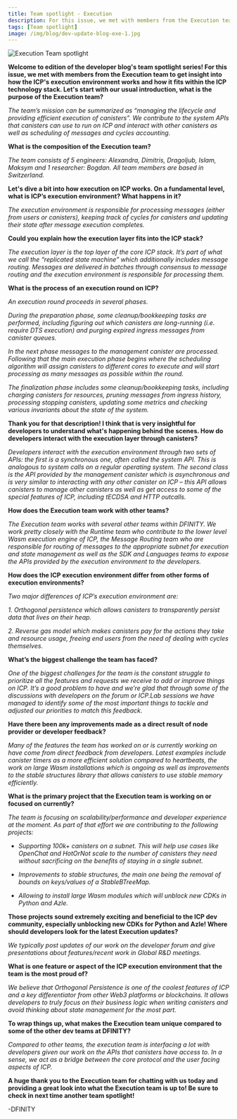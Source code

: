 ```yaml
---
title: Team spotlight - Execution
description: For this issue, we met with members from the Execution team to get insight into how the ICP's execution environment works and how it fits within the ICP technology stack.
tags: [Team spotlight]
image: /img/blog/dev-update-blog-exe-1.jpg
---
```


![Execution Team spotlight](../../static/img/blog/dev-update-blog-exe-1.jpg)

**Welcome to edition of the developer blog's team spotlight series! For this issue, we met with members from the Execution team to get insight into how the ICP's execution environment works and how it fits within the ICP technology stack. Let's start with our usual introduction, what is the purpose of the Execution team?**
          
*The team’s mission can be summarized as “managing the lifecycle and providing efficient execution of canisters”. We contribute to the system APIs that canisters can use to run on ICP and interact with other canisters as well as scheduling of messages and cycles accounting.*

**What is the composition of the Execution team?**
 
*The team consists of 5 engineers: Alexandra, Dimitris, Dragoljub, Islam, Maksym and 1 researcher: Bogdan. All team members are based in Switzerland.*

**Let's dive a bit into how execution on ICP works. On a fundamental level, what is ICP’s execution environment? What happens in it?**

*The execution environment is responsible for processing messages (either from users or canisters), keeping track of cycles for canisters and updating their state after message execution completes.*            

**Could you explain how the execution layer fits into the ICP stack?**

*The execution layer is the top layer of the core ICP stack. It’s part of what we call the “replicated state machine” which additionally includes message routing. Messages are delivered in batches through consensus to message routing and the execution environment is responsible for processing them.*


**What is the process of an execution round on ICP?**

*An execution round proceeds in several phases.*

*During the preparation phase, some cleanup/bookkeeping tasks are performed, including figuring out which canisters are long-running (i.e. require DTS execution) and purging expired ingress messages from canister queues.*

*In the next phase messages to the management canister are processed. Following that the main execution phase begins where the scheduling algorithm will assign canisters to different cores to execute and will start processing as many messages as possible within the round.*

*The finalization phase includes some cleanup/bookkeeping tasks, including charging canisters for resources, pruning messages from ingress history, processing stopping canisters, updating some metrics and checking various invariants about the state of the system.*

**Thank you for that description! I think that is very insightful for developers to understand what's happening behind the scenes. How do developers interact with the execution layer through canisters?**

*Developers interact with the execution environment through two sets of APIs: the first is a synchronous one, often called the system API. This is analogous to system calls on a regular operating system. The second class is the API provided by the management canister which is asynchronous and is very similar to interacting with any other canister on ICP – this API allows canisters to manage other canisters as well as get access to some of the special features of ICP, including tECDSA and HTTP outcalls.*

**How does the Execution team work with other teams?**

*The Execution team works with several other teams within DFINITY. We work pretty closely with the Runtime team who contribute to the lower level Wasm execution engine of ICP, the Message Routing team who are responsible for routing of messages to the appropriate subnet for execution and state management as well as the SDK and Languages teams to expose the APIs provided by the execution environment to the developers.*

**How does the ICP execution environment differ from other forms of execution environments?**

*Two major differences of ICP’s execution environment are:*
    
*1. Orthogonal persistence which allows canisters to transparently persist data that lives on their heap.*

*2. Reverse gas model which makes canisters pay for the actions they take and resource usage, freeing end users from the need of dealing with cycles themselves.*

**What’s the biggest challenge the team has faced?**

*One of the biggest challenges for the team is the constant struggle to prioritize all the features and requests we receive to add or improve things on ICP. It’s a good problem to have and we’re glad that through some of the discussions with developers on the forum or ICP.Lab sessions we have managed to identify some of the most important things to tackle and adjusted our priorities to match this feedback.*

**Have there been any improvements made as a direct result of node provider or developer feedback?**
       
*Many of the features the team has worked on or is currently working on have come from direct feedback from developers. Latest examples include canister timers as a more efficient solution compared to heartbeats, the work on large Wasm installations which is ongoing as well as improvements to the stable structures library that allows canisters to use stable memory efficiently.*

**What is the primary project that the Execution team is working on or focused on currently?**

*The team is focusing on scalability/performance and developer experience at the moment. As part of that effort we are contributing to the following projects:*

- *Supporting 100k+ canisters on a subnet. This will help use cases like OpenChat and HotOrNot scale to the number of canisters they need without sacrificing on the benefits of staying in a single subnet.*

- *Improvements to stable structures, the main one being the removal of bounds on keys/values of a StableBTreeMap.*

- *Allowing to install large Wasm modules which will unblock new CDKs in Python and Azle.*

**Those projects sound extremely exciting and beneficial to the ICP dev community, especially unblocking new CDKs for Python and Azle! Where should developers look for the latest Execution updates?**

*We typically post updates of our work on the developer forum and give presentations about features/recent work in Global R&D meetings.*

**What is one feature or aspect of the ICP execution environment that the team is the most proud of?**

*We believe that Orthogonal Persistence is one of the coolest features of ICP and a key differentiator from other Web3 platforms or blockchains. It allows developers to truly focus on their business logic when writing canisters and avoid thinking about state management for the most part.*

**To wrap things up, what makes the Execution team unique compared to some of the other dev teams at DFINITY?**

*Compared to other teams, the execution team is interfacing a lot with developers given our work on the APIs that canisters have access to. In a sense, we act as a bridge between the core protocol and the user facing aspects of ICP.*

**A huge thank you to the Execution team for chatting with us today and providing a great look into what the Execution team is up to! Be sure to check in next time another team spotlight!**

-DFINITY
